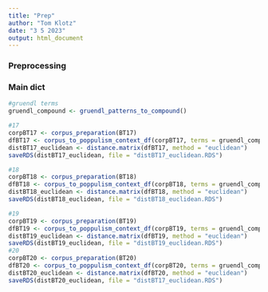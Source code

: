 ---
title: "Prep"
author: "Tom Klotz"
date: "3 5 2023"
output: html_document
---
 
### Preprocessing
 
### Main dict

```{r}
#gruendl terms
gruendl_compound <- gruendl_patterns_to_compound()

#17
corpBT17 <- corpus_preparation(BT17)
dfBT17 <- corpus_to_poppulism_context_df(corpBT17, terms = gruendl_compound)
distBT17_euclidean <- distance.matrix(dfBT17, method = "euclidean")
saveRDS(distBT17_euclidean, file = "distBT17_euclidean.RDS")

#18
corpBT18 <- corpus_preparation(BT18)
dfBT18 <- corpus_to_poppulism_context_df(corpBT18, terms = gruendl_compound)
distBT18_euclidean <- distance.matrix(dfBT18, method = "euclidean")
saveRDS(distBT18_euclidean, file = "distBT18_euclidean.RDS")

#19
corpBT19 <- corpus_preparation(BT19)
dfBT19 <- corpus_to_poppulism_context_df(corpBT19, terms = gruendl_compound)
distBT19_euclidean <- distance.matrix(dfBT19, method = "euclidean")
saveRDS(distBT19_euclidean, file = "distBT19_euclidean.RDS")
#20
corpBT20 <- corpus_preparation(BT20)
dfBT20 <- corpus_to_poppulism_context_df(corpBT20, terms = gruendl_compound)
distBT20_euclidean <- distance.matrix(dfBT20, method = "euclidean")
saveRDS(distBT20_euclidean, file = "distBT17_euclidean.RDS")


```

